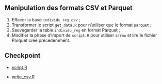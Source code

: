 :::{.callout-tip collapse="true" icon=false}
## Manipulation des formats CSV et Parquet

:::{.incremental}
1. Effacer la base `individu_reg.csv` ;
2. Transformer le script `get_data.R` pour n'utiliser que le format `parquet` ; 
3. Sauvegarder la table `individu_reg` en format Parquet ;
4. Modifier la phase d'import de `script.R` pour utiliser `arrow` et lire le fichier Parquet créé précédemment.

:::

:::

## Checkpoint

- [script.R](https://raw.githubusercontent.com/InseeFrLab/formation-bonnes-pratiques-R/main/R/checkpoints/application4/script.R)

- [write_csv.R](https://raw.githubusercontent.com/InseeFrLab/formation-bonnes-pratiques-R/main/R/checkpoints/application4/write_csv.R)
